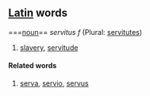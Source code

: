 ==[[Latin]] words==
===[[noun]]==
''servitus'' ''f'' (Plural: [[servitutes]])

# [[slavery]], [[servitude]]
====Related words====
# [[serva]], [[servio]], [[servus]]
